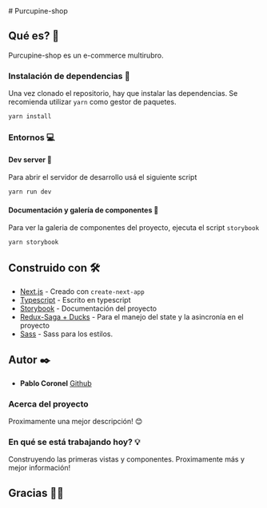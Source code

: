 
<Meta title="Docs|Intro" />
# Purcupine-shop

## Qué es? 🚀

Purcupine-shop es un e-commerce multirubro.

### Instalación de dependencias 💾

Una vez clonado el repositorio, hay que instalar las dependencias.
Se recomienda utilizar `yarn` como gestor de paquetes.

```bash
yarn install
```

### Entornos 💻

#### Dev server 🔧

Para abrir el servidor de desarrollo usá el siguiente script

```bash
yarn run dev
```

#### Documentación y galería de componentes 📁

Para ver la galeria de componentes del proyecto, ejecuta el script `storybook`

```bash
yarn storybook
```

## Construido con 🛠️

- [Next.js](https://nextjs.org/) - Creado con `create-next-app`
- [Typescript](https://www.typescriptlang.org/) - Escrito en typescript
- [Storybook](https://storybook.js.org/) - Documentación del proyecto
- [Redux-Saga + Ducks](https://github.com/erikras/ducks-modular-redux) - Para el manejo del state y la asincronía en el proyecto
- [Sass](https://sass-lang.com/) - Sass para los estilos.

## Autor ✒️

- **Pablo Coronel** [Github](https://github.com/pablitxn)

### Acerca del proyecto

Proximamente una mejor descripción! 😊

### En qué se está trabajando hoy? 💡

Construyendo las primeras vistas y componentes.
Proximamente más y mejor información!

## Gracias 🧘‍♂️
